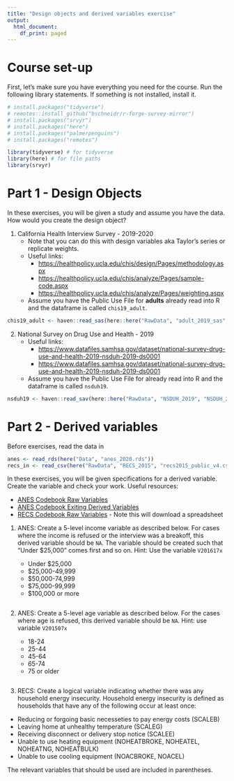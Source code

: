 ```yaml
---
title: "Design objects and derived variables exercise"
output:
  html_document:
    df_print: paged
---
```


# Course set-up

First, let's make sure you have everything you need for the course. Run the following library statements. If something is not installed, install it.

```r
# install.packages("tidyverse")
# remotes::install_github("bschneidr/r-forge-survey-mirror")
# install.packages("srvyr")
# install.packages("here")
# install.packages("palmerpenguins")
# install.packages("remotes")

library(tidyverse) # for tidyverse
library(here) # for file paths
library(srvyr)


```

# Part 1 - Design Objects

In these exercises, you will be given a study and assume you have the data. How would you create the design object?

1.  California Health Interview Survey - 2019-2020
    -   Note that you can do this with design variables aka Taylor's series or replicate weights.
    -   Useful links:
        -   <https://healthpolicy.ucla.edu/chis/design/Pages/methodology.aspx>
        -   <https://healthpolicy.ucla.edu/chis/analyze/Pages/sample-code.aspx>
        -   <https://healthpolicy.ucla.edu/chis/analyze/Pages/weighting.aspx>
    -   Assume you have the Public Use File for **adults** already read into R and the dataframe is called `chis19_adult`.

```r
chis19_adult <- haven::read_sas(here::here("RawData", "adult_2019_sas", "adult.sas7bdat"))

```

2.  National Survey on Drug Use and Health - 2019
    -   Useful links:
        -   <https://www.datafiles.samhsa.gov/dataset/national-survey-drug-use-and-health-2019-nsduh-2019-ds0001>
        -   <https://www.datafiles.samhsa.gov/dataset/national-survey-drug-use-and-health-2019-nsduh-2019-ds0001>
    -   Assume you have the Public Use File for already read into R and the dataframe is called `nsduh19`.

```r
nsduh19 <- haven::read_sav(here::here("RawData", "NSDUH_2019", "NSDUH_2019.SAV"))

```


# Part 2 - Derived variables

Before exercises, read the data in
```r
anes <- read_rds(here("Data", "anes_2020.rds"))
recs_in <- read_csv(here("RawData", "RECS_2015", "recs2015_public_v4.csv"))
```

In these exercises, you will be given specifications for a derived variable. Create the variable and check your work. Useful resources:

- [ANES Codebook Raw Variables](https://electionstudies.org/wp-content/uploads/2022/02/anes_timeseries_2020_userguidecodebook_20220210.pdf)
- [ANES Codebook Exiting Derived Variables](https://github.com/tidy-survey-r/tidy-survey-short-course/blob/main/Codebook/ANES-2020-Derived-Variable-Codebook.md)
- [RECS Codebook Raw Variables](https://www.eia.gov/consumption/residential/data/2015/xls/codebook_publicv4.xlsx) - Note this will download a spreadsheet

1. ANES: Create a 5-level income variable as described below. For cases where the income is refused or the interview was a breakoff, this derived variable should be `NA`. The variable should be created such that "Under $25,000" comes first and so on. Hint: Use the variable `V201617x`

   - Under $25,000
   - $25,000-49,999
   - $50,000-74,999
   - $75,000-99,999
   - $100,000 or more
   
```r

```
   
2. ANES: Create a 5-level age variable as described below. For the cases where age is refused, this derived variable should be `NA`. Hint: use variable `V201507x`

   - 18-24
   - 25-44
   - 45-64
   - 65-74
   - 75 or older
   
   
```r

```

3. RECS: Create a logical variable indicating whether there was any household energy insecurity. Household energy insecurity is defined as households that have any of the following occur at least once:

- Reducing or forgoing basic necesseties to pay energy costs (SCALEB)
- Leaving home at unhealthy temperature (SCALEG)
- Receiving disconnect or delivery stop notice (SCALEE)
- Unable to use heating equipment (NOHEATBROKE, NOHEATEL, NOHEATNG, NOHEATBULK)
- Unable to use cooling equipment (NOACBROKE, NOACEL)

The relevant variables that should be used are included in parentheses.

```r

```

